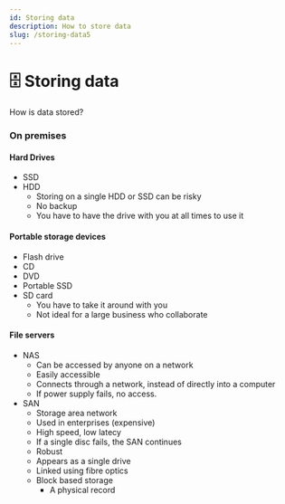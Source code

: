 ```yaml
---
id: Storing data
description: How to store data
slug: /storing-data5
---
```


# 🗄️ Storing data


How is data stored?

### On premises

#### Hard Drives

- SSD
- HDD
    - Storing on a single HDD or SSD can be risky
    - No backup
    - You have to have the drive with you at all times to use it

#### Portable storage devices

- Flash drive
- CD
- DVD
- Portable SSD
- SD card
    - You have to take it around with you
    - Not ideal for a large business who collaborate

#### File servers

- NAS
    - Can be accessed by anyone on a network
    - Easily accessible
    - Connects through a network, instead of directly into a computer
    - If power supply fails, no access.
- SAN
    - Storage area network
    - Used in enterprises (expensive)
    - High speed, low latecy
    - If a single disc fails, the SAN continues
    - Robust
    - Appears as a single drive
    - Linked using fibre optics
    - Block based storage
        - A physical record